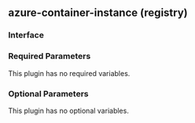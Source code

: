 ## azure-container-instance (registry)

### Interface

### Required Parameters

This plugin has no required variables.

### Optional Parameters

This plugin has no optional variables.
